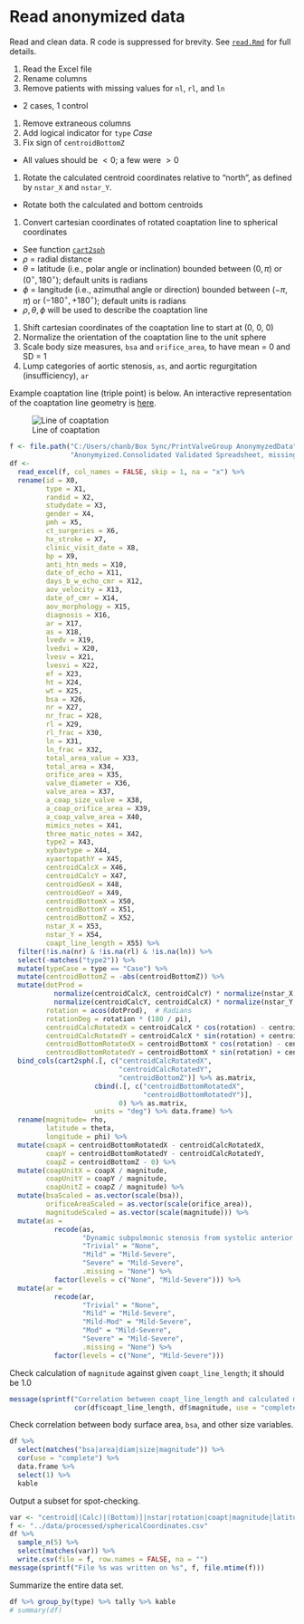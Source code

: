 # Read anonymized data

Read and clean data.
R code is suppressed for brevity.
See [`read.Rmd`](../scripts/read.Rmd) for full details.

1. Read the Excel file
1. Rename columns
1. Remove patients with missing values for `nl`, `rl`, and `ln`
  * 2 cases, 1 control
1. Remove extraneous columns
1. Add logical indicator for `type` *Case*
1. Fix sign of `centroidBottomZ`
  * All values should be $<0$; a few were $>0$
1. Rotate the calculated centroid coordinates relative to "north", as defined by `nstar_X` and `nstar_Y`.
  * Rotate both the calculated and bottom centroids
1. Convert cartesian coordinates of rotated coaptation line to spherical coordinates
  * See function [`cart2sph`](../lib/cart2sph.R)
  * $\rho$ = radial distance
  * $\theta$ = latitude (i.e., polar angle or inclination) bounded between $(0, \pi)$ or $(0^{\circ}, 180^{\circ})$; default units is radians
  * $\phi$ = langitude (i.e., azimuthal angle or direction) bounded between $(-\pi, \pi)$ or $(-180^{\circ}, +180^{\circ})$; default units is radians
  * $\rho, \theta, \phi$ will be used to describe the coaptation line
1. Shift cartesian coordinates of the coaptation line to start at (0, 0, 0)
1. Normalize the orientation of the coaptation line to the unit sphere
1. Scale body size measures, `bsa` and `orifice_area`, to have mean = 0 and SD = 1
1. Lump categories of aortic stenosis, `as`, and aortic regurgitation (insufficiency), `ar`

Example coaptation line (triple point) is below.
An interactive representation of the coaptation line geometry is [here](https://ggbm.at/CeF95YMN).

![Line of coaptation](../figures/Line_of_coaptation.png)

```r
f <- file.path("C:/Users/chanb/Box Sync/PrintValveGroup AnonymyzedData",
               "Anonymyized.Consolidated Validated Spreadsheet, missing some BSAs.xlsx")
df <-
  read_excel(f, col_names = FALSE, skip = 1, na = "x") %>% 
  rename(id = X0,
         type = X1,
         randid = X2,
         studydate = X3,
         gender = X4,
         pmh = X5,
         ct_surgeries = X6,
         hx_stroke = X7,
         clinic_visit_date = X8,
         bp = X9,
         anti_htn_meds = X10,
         date_of_echo = X11,
         days_b_w_echo_cmr = X12,
         aov_velocity = X13,
         date_of_cmr = X14,
         aov_morphology = X15,
         diagnosis = X16,
         ar = X17,
         as = X18,
         lvedv = X19,
         lvedvi = X20,
         lvesv = X21,
         lvesvi = X22,
         ef = X23,
         ht = X24,
         wt = X25,
         bsa = X26,
         nr = X27,
         nr_frac = X28,
         rl = X29,
         rl_frac = X30,
         ln = X31,
         ln_frac = X32,
         total_area_value = X33,
         total_area = X34,
         orifice_area = X35,
         valve_diameter = X36,
         valve_area = X37,
         a_coap_size_valve = X38,
         a_coap_orifice_area = X39,
         a_coap_valve_area = X40,
         mimics_notes = X41,
         three_matic_notes = X42,
         type2 = X43,
         xybavtype = X44,
         xyaortopathY = X45,
         centroidCalcX = X46,
         centroidCalcY = X47,
         centroidGeoX = X48,
         centroidGeoY = X49,
         centroidBottomX = X50,
         centroidBottomY = X51,
         centroidBottomZ = X52,
         nstar_X = X53,
         nstar_Y = X54,
         coapt_line_length = X55) %>% 
  filter(!is.na(nr) & !is.na(rl) & !is.na(ln)) %>% 
  select(-matches("type2")) %>%
  mutate(typeCase = type == "Case") %>%
  mutate(centroidBottomZ = -abs(centroidBottomZ)) %>%
  mutate(dotProd =
           normalize(centroidCalcX, centroidCalcY) * normalize(nstar_X, nstar_Y) +
           normalize(centroidCalcY, centroidCalcX) * normalize(nstar_Y, nstar_X),
         rotation = acos(dotProd),  # Radians
         rotationDeg = rotation * (180 / pi),
         centroidCalcRotatedX = centroidCalcX * cos(rotation) - centroidCalcY * sin(rotation),
         centroidCalcRotatedY = centroidCalcX * sin(rotation) + centroidCalcY * cos(rotation),
         centroidBottomRotatedX = centroidBottomX * cos(rotation) - centroidBottomY * sin(rotation),
         centroidBottomRotatedY = centroidBottomX * sin(rotation) + centroidBottomY * cos(rotation)) %>%
  bind_cols(cart2sph(.[, c("centroidCalcRotatedX",
                           "centroidCalcRotatedY",
                           "centroidBottomZ")] %>% as.matrix,
                     cbind(.[, c("centroidBottomRotatedX",
                                 "centroidBottomRotatedY")],
                           0) %>% as.matrix,
                     units = "deg") %>% data.frame) %>% 
  rename(magnitude= rho,
         latitude = theta,
         longitude = phi) %>% 
  mutate(coapX = centroidBottomRotatedX - centroidCalcRotatedX,
         coapY = centroidBottomRotatedY - centroidCalcRotatedY,
         coapZ = centroidBottomZ - 0) %>% 
  mutate(coapUnitX = coapX / magnitude,
         coapUnitY = coapY / magnitude,
         coapUnitZ = coapZ / magnitude) %>% 
  mutate(bsaScaled = as.vector(scale(bsa)),
         orificeAreaScaled = as.vector(scale(orifice_area)),
         magnitudeScaled = as.vector(scale(magnitude))) %>% 
  mutate(as = 
           recode(as,
                  "Dynamic subpulmonic stenosis from systolic anterior motion of the mitral valve" = "None",
                  "Trivial" = "None",
                  "Mild" = "Mild-Severe",
                  "Severe" = "Mild-Severe",
                  .missing = "None") %>% 
           factor(levels = c("None", "Mild-Severe"))) %>% 
  mutate(ar = 
           recode(ar,
                  "Trivial" = "None",
                  "Mild" = "Mild-Severe",
                  "Mild-Mod" = "Mild-Severe",
                  "Mod" = "Mild-Severe",
                  "Severe" = "Mild-Severe",
                  .missing = "None") %>% 
           factor(levels = c("None", "Mild-Severe")))
```

Check calculation of `magnitude` against given `coapt_line_length`; it should be 1.0

```r
message(sprintf("Correlation between coapt_line_length and calculated magnitude is: %.05f",
                cor(df$coapt_line_length, df$magnitude, use = "complete.obs")))
```

Check correlation between body surface area, `bsa`, and other size variables.

```r
df %>% 
  select(matches("bsa|area|diam|size|magnitude")) %>% 
  cor(use = "complete") %>% 
  data.frame %>%
  select(1) %>%
  kable
```

Output a subset for spot-checking.

```r
var <- "centroid[(Calc)|(Bottom)]|nstar|rotation|coapt|magnitude|latitude|longitude"
f <- "../data/processed/sphericalCoordinates.csv"
df %>%
  sample_n(5) %>%
  select(matches(var)) %>% 
  write.csv(file = f, row.names = FALSE, na = "")
message(sprintf("File %s was written on %s", f, file.mtime(f)))
```

Summarize the entire data set.

```r
df %>% group_by(type) %>% tally %>% kable
# summary(df)
```
